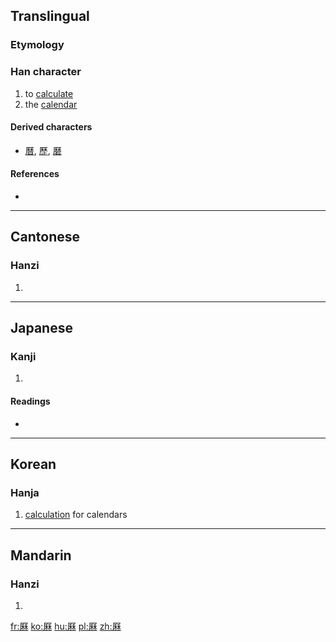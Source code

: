 {{also|麻}}
==Translingual==

===Etymology===
{{Han compound|厂|秝|c1=s|c2=p|ls=psc}}

===Han character===
{{Han char|rn=27|rad=厂|as=10|sn=12|four=71294|canj=MHDD|ids=⿸厂秝}}

# to [[calculate]]
# the [[calendar]]

====Derived characters====
* [[曆]], [[歷]], [[磿]]

====References====
* {{Han ref|kx=0162.200|dkj=02991|dj=0370.070|hdz=10076.020|uh=53A4|ud=21412|bh=D864|bd=55396}}

----

==Cantonese==

===Hanzi===
{{yue-hanzi|jyut=|y=lik6}}

# {{defn|lang=yue|sort=厂10}}

----

==Japanese==

===Kanji===
{{ja-kanji|grade=|rs=厂10}}

# {{defn|lang=ja|sort=厂10}}

====Readings====
* {{ja-readings|on=[[れき]] (reki), [[りゃく]] (ryaku)|kun=[[おさめる]] (osameru)}}

----

==Korean==

===Hanja===
{{ko-hanja|hangeul=력|rv=ryeok|mr=ryŏk}}

# [[calculation]] for calendars

----

==Mandarin==

===Hanzi===
{{cmn-hanzi|pin=[[lì]] ([[li4]])|wg=li<sup>4</sup>}}

# {{defn|lang=cmn|sort=厂10}}

[[fr:厤]]
[[ko:厤]]
[[hu:厤]]
[[pl:厤]]
[[zh:厤]]